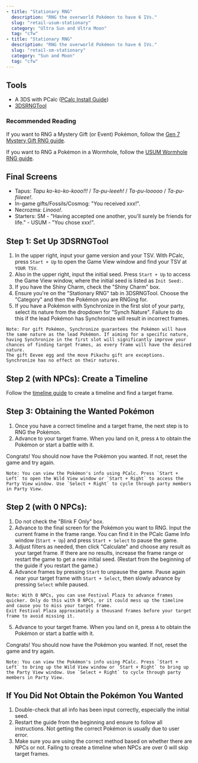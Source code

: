 ```yaml
---
- title: "Stationary RNG"
  description: "RNG the overworld Pokémon to have 6 IVs."
  slug: "retail-usum-stationary"
  category: "Ultra Sun and Ultra Moon"
  tag: "cfw"
- title: "Stationary RNG"
  description: "RNG the overworld Pokémon to have 6 IVs."
  slug: "retail-sm-stationary"
  category: "Sun and Moon"
  tag: "cfw"
---
```


## Tools

- A 3DS with PCalc ([PCalc Install Guide](/misc-3ds-installing-pcalc))
- [3DSRNGTool](https://github.com/wwwwwwzx/3DSRNGTool/releases)

### Recommended Reading

If you want to RNG a Mystery Gift (or Event) Pokémon, follow the [Gen 7 Mystery Gift RNG guide](/retail-usum-mystery-gift).

If you want to RNG a Pokémon in a Wormhole, follow the [USUM Wormhole RNG guide](/retail-usum-wormhole).

## Final Screens

- Tapus: _Tapu ko-ko-ko-kooo!!!_ / _Ta-pu-leeeh!_ / _Ta-pu-looooo_ / _Ta-pu-fiiieee!_.
- In-game gifts/Fossils/Cosmog: "You received xxx!".
- Necrozma: _Linooo!_.
- Starters: SM - "Having accepted one another, you'll surely be friends for life." - USUM - "You chose xxx!".

## Step 1: Set Up 3DSRNGTool

1. In the upper right, input your game version and your TSV. With PCalc, press `Start + Up` to open the Game View window and find your TSV at `YOUR TSV`.
2. Also in the upper right, input the initial seed. Press `Start + Up` to access the Game View window, where the initial seed is listed as `Init Seed:`.
3. If you have the Shiny Charm, check the "Shiny Charm" box.
4. Ensure you're on the "Stationary RNG" tab in 3DSRNGTool. Choose the "Category" and then the Pokémon you are RNGing for.
5. If you have a Pokémon with Synchronize in the first slot of your party, select its nature from the dropdown for "Synch Nature". Failure to do this if the lead Pokémon has Synchronize will result in incorrect frames.

```
Note: For gift Pokémon, Synchronize guarantees the Pokémon will have the same nature as the lead Pokémon. If aiming for a specific nature, having Synchronize in the first slot will significantly improve your chances of finding target frames, as every frame will have the desired nature.
The gift Eevee egg and the move Pikachu gift are exceptions. Synchronize has no effect on their natures.
```

## Step 2 (with NPCs): Create a Timeline

Follow the [timeline guide](/retail-usum-timeline) to create a timeline and find a target frame.

## Step 3: Obtaining the Wanted Pokémon

1. Once you have a correct timeline and a target frame, the next step is to RNG the Pokémon.
2. Advance to your target frame. When you land on it, press `A` to obtain the Pokémon or start a battle with it.

Congrats! You should now have the Pokémon you wanted. If not, reset the game and try again.

```
Note: You can view the Pokémon's info using PCalc. Press `Start + Left` to open the Wild View window or `Start + Right` to access the Party View window. Use `Select + Right` to cycle through party members in Party View.
```

## Step 2 (with 0 NPCs):

1. Do not check the "Blink F Only" box.
2. Advance to the final screen for the Pokémon you want to RNG. Input the current frame in the frame range. You can find it in the PCalc Game Info window (`Start + Up`) and press `Start + Select` to pause the game.
3. Adjust filters as needed, then click "Calculate" and choose any result as your target frame. If there are no results, increase the frame range or restart the game to get a new initial seed. (Restart from the beginning of the guide if you restart the game.)
4. Advance frames by pressing `Start` to unpause the game. Pause again near your target frame with `Start + Select`, then slowly advance by pressing `Select` while paused.

```
Note: With 0 NPCs, you can use Festival Plaza to advance frames quicker. Only do this with 0 NPCs, or it could mess up the timeline and cause you to miss your target frame.
Exit Festival Plaza approximately a thousand frames before your target frame to avoid missing it.
```

5. Advance to your target frame. When you land on it, press `A` to obtain the Pokémon or start a battle with it.

Congrats! You should now have the Pokémon you wanted. If not, reset the game and try again.

```
Note: You can view the Pokémon's info using PCalc. Press `Start + Left` to bring up the Wild View window or `Start + Right` to bring up the Party View window. Use `Select + Right` to cycle through party members in Party View.
```

## If You Did Not Obtain the Pokémon You Wanted

1. Double-check that all info has been input correctly, especially the initial seed.
2. Restart the guide from the beginning and ensure to follow all instructions. Not getting the correct Pokémon is usually due to user error.
3. Make sure you are using the correct method based on whether there are NPCs or not. Failing to create a timeline when NPCs are over 0 will skip target frames.
